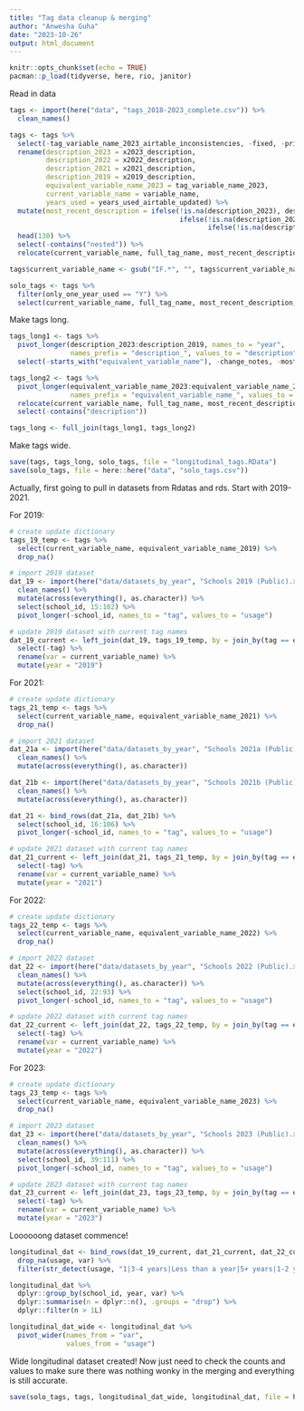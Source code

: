```yaml
---
title: "Tag data cleanup & merging"
author: "Anwesha Guha"
date: "2023-10-26"
output: html_document
---
```


```r
knitr::opts_chunk$set(echo = TRUE)
pacman::p_load(tidyverse, here, rio, janitor)
```

Read in data
```r
tags <- import(here("data", "tags_2018-2023_complete.csv")) %>% 
  clean_names()
```

```r
tags <- tags %>% 
  select(-tag_variable_name_2023_airtable_inconsistencies, -fixed, -priority, -interest) %>% 
  rename(description_2023 = x2023_description,
         description_2022 = x2022_description,
         description_2021 = x2021_description,
         description_2019 = x2019_description,
         equivalent_variable_name_2023 = tag_variable_name_2023,
         current_variable_name = variable_name,
         years_used = years_used_airtable_updated) %>% 
  mutate(most_recent_description = ifelse(!is.na(description_2023), description_2023,
                                          ifelse(!is.na(description_2022), description_2022,
                                                 ifelse(!is.na(description_2021), description_2021, description_2019)))) %>%
  head(130) %>% 
  select(-contains("nested")) %>% 
  relocate(current_variable_name, full_tag_name, most_recent_description)
```

```r
tags$current_variable_name <- gsub("IF.*", "", tags$current_variable_name ) #remove the IF RETAINED commentary
```


```r
solo_tags <- tags %>% 
  filter(only_one_year_used == "Y") %>% 
  select(current_variable_name, full_tag_name, most_recent_description, years_used)
```


Make tags long.
```r
tags_long1 <- tags %>% 
  pivot_longer(description_2023:description_2019, names_to = "year",
               names_prefix = "description_", values_to = "description") %>% 
  select(-starts_with("equivalent_variable_name"), -change_notes, -most_recent_description)

tags_long2 <- tags %>% 
  pivot_longer(equivalent_variable_name_2023:equivalent_variable_name_2019, names_to = "year",
               names_prefix = "equivalent_variable_name_", values_to = "variable_name") %>% 
  relocate(current_variable_name, full_tag_name, most_recent_description, year, variable_name) %>% 
  select(-contains("description"))

tags_long <- full_join(tags_long1, tags_long2)
```

Make tags wide.


```r
save(tags, tags_long, solo_tags, file = "longitudinal_tags.RData")
save(solo_tags, file = here::here("data", "solo_tags.csv"))
```


Actually, first going to pull in datasets from Rdatas and rds. Start with 2019-2021.

For 2019:
```r
# create update dictionary
tags_19_temp <- tags %>% 
  select(current_variable_name, equivalent_variable_name_2019) %>% 
  drop_na()

# import 2019 dataset
dat_19 <- import(here("data/datasets_by_year", "Schools 2019 (Public).xlsx - Confirmed Schools.csv")) %>% 
  clean_names() %>%
  mutate(across(everything(), as.character)) %>% 
  select(school_id, 15:102) %>% 
  pivot_longer(-school_id, names_to = "tag", values_to = "usage")

# update 2019 dataset with current tag names
dat_19_current <- left_join(dat_19, tags_19_temp, by = join_by(tag == equivalent_variable_name_2019)) %>% 
  select(-tag) %>% 
  rename(var = current_variable_name) %>% 
  mutate(year = "2019")
```

For 2021:
```r
# create update dictionary
tags_21_temp <- tags %>% 
  select(current_variable_name, equivalent_variable_name_2021) %>% 
  drop_na()

# import 2021 dataset
dat_21a <- import(here("data/datasets_by_year", "Schools 2021a (Public).xlsx - Fall 2020 School Data.csv")) %>% 
  clean_names() %>%
  mutate(across(everything(), as.character))

dat_21b <- import(here("data/datasets_by_year", "Schools 2021b (Public).xlsx - Winter 2020-21 School Data.csv")) %>% 
  clean_names() %>%
  mutate(across(everything(), as.character))

dat_21 <- bind_rows(dat_21a, dat_21b) %>% 
  select(school_id, 16:106) %>% 
  pivot_longer(-school_id, names_to = "tag", values_to = "usage")

# update 2021 dataset with current tag names
dat_21_current <- left_join(dat_21, tags_21_temp, by = join_by(tag == equivalent_variable_name_2021)) %>% 
  select(-tag) %>% 
  rename(var = current_variable_name) %>% 
  mutate(year = "2021")
```

For 2022:
```r
# create update dictionary
tags_22_temp <- tags %>% 
  select(current_variable_name, equivalent_variable_name_2022) %>% 
  drop_na()

# import 2022 dataset
dat_22 <- import(here("data/datasets_by_year", "Schools 2022 (Public).xlsx - Spring 2022 School Data.csv")) %>% 
  clean_names() %>%
  mutate(across(everything(), as.character)) %>% 
  select(school_id, 22:93) %>% 
  pivot_longer(-school_id, names_to = "tag", values_to = "usage")

# update 2022 dataset with current tag names
dat_22_current <- left_join(dat_22, tags_22_temp, by = join_by(tag == equivalent_variable_name_2022)) %>% 
  select(-tag) %>% 
  rename(var = current_variable_name) %>% 
  mutate(year = "2022")
```

For 2023:
```r
# create update dictionary
tags_23_temp <- tags %>% 
  select(current_variable_name, equivalent_variable_name_2023) %>% 
  drop_na()

# import 2023 dataset
dat_23 <- import(here("data/datasets_by_year", "Schools 2023 (Public).xlsx - Spring 2023 School Data.csv")) %>% 
  clean_names() %>%
  mutate(across(everything(), as.character)) %>% 
  select(school_id, 39:111) %>% 
  pivot_longer(-school_id, names_to = "tag", values_to = "usage")

# update 2023 dataset with current tag names
dat_23_current <- left_join(dat_23, tags_23_temp, by = join_by(tag == equivalent_variable_name_2023)) %>% 
  select(-tag) %>% 
  rename(var = current_variable_name) %>% 
  mutate(year = "2023")
```

Loooooong dataset commence!
```r
longitudinal_dat <- bind_rows(dat_19_current, dat_21_current, dat_22_current, dat_23_current) %>% 
  drop_na(usage, var) %>% 
  filter(str_detect(usage, "1|3-4 years|Less than a year|5+ years|1-2 years"))
```


```r
longitudinal_dat %>%
  dplyr::group_by(school_id, year, var) %>%
  dplyr::summarise(n = dplyr::n(), .groups = "drop") %>%
  dplyr::filter(n > 1L)
```



```r
longitudinal_dat_wide <- longitudinal_dat %>% 
  pivot_wider(names_from = "var",
              values_from = "usage")
```

Wide longitudinal dataset created! Now just need to check the counts and values to make sure there was nothing wonky in the merging and everything is still accurate.

```r
save(solo_tags, tags, longitudinal_dat_wide, longitudinal_dat, file = here::here("data", "longitudinal_tags.RData"))
```








